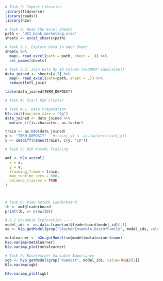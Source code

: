 ```r
# Task 2: Import Libraries
library(tidyverse)
library(readxl)
library(h2o)
```

```r
# Task 3: Read the Excel Sheets
path <- "UCI_bank_marketing.xlsx"
sheets <- excel_sheets(path)

```


```r
# Task 3.1: Explore Data in each Sheet
sheets %>%
  map(~ read_excel(path = path, sheet = .)) %>%
  set_names(sheets)

```


```r
# Task 3.2: Join Data by ID Column (VLOOKUP Equivalent)
data_joined <- sheets[4:7] %>%
  map(~ read_excel(path=path, sheet = .)) %>%
  reduce(left_join)

table(data_joined$TERM_DEPOSIT)
```

```r
# Task 4: Start H2O Cluster


```

```r
# Task 4.1: Data Preparation
h2o.init(max_mem_size = "4g")
data_joined <- data_joined %>%
  mutate_if(is.character, as.factor)

train <- as.h2o(data_joined)
y <- "TERM_DEPOSIT"   #train[,y] <- as.factor(train[,y])
x <- setdiff(names(train), c(y, "ID"))
```

```r
# Task 5: H2O AutoML Training

aml <- h2o.automl(
  x = x,
  y = y,
  training_frame = train,
  max_runtime_secs = 600, 
  balance_classes = TRUE
)




```

```r
# Task 6: View AutoML Leaderboard
lb <- aml@leaderboard
print(lb, n= nrow(lb))

```

```r
# 6.1 Ensemble Exploration ----
model_ids <- as.data.frame(aml@leaderboard$model_id)[,1]
se <- h2o.getModel(grep("StackedEnsemble_BestOfFamily", model_ids, value=TRUE)[1])

metalearner <- h2o.getModel(se@model$metalearner$name)
h2o.varimp(metalearner)
h2o.varimp_plot(metalearner)

```

```r
# Task 7: Baselearner Variable Importance 
xgb <- h2o.getModel(grep("XGBoost", model_ids, value=TRUE)[1])
h2o.varimp(xgb)

h2o.varimp_plot(xgb)

```


